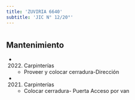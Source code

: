 ```yaml
---
title: 'ZUVIRIA 6640'
subtitle: 'JIC N° 12/20°'
---
```


#


## Mantenimiento

*  (2022) Carpinterías 
    + Proveer y colocar cerradura-Dirección

*  (2021) Carpinterías 
    + Colocar cerradura- Puerta Acceso por van



